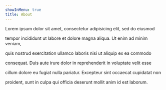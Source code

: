 ```yaml
---
showInMenu: true
title: About
---
```


Lorem ipsum dolor sit amet, consectetur adipisicing elit, sed do eiusmod

tempor incididunt ut labore et dolore magna aliqua. Ut enim ad minim veniam,

quis nostrud exercitation ullamco laboris nisi ut aliquip ex ea commodo

consequat. Duis aute irure dolor in reprehenderit in voluptate velit esse

cillum dolore eu fugiat nulla pariatur. Excepteur sint occaecat cupidatat non

proident, sunt in culpa qui officia deserunt mollit anim id est laborum.
